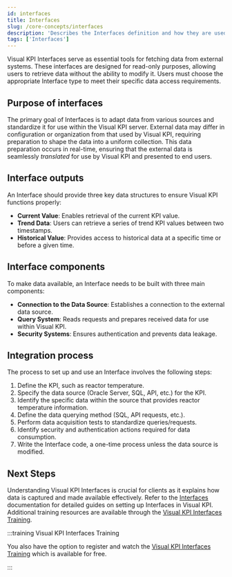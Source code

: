 ```yaml
---
id: interfaces
title: Interfaces
slug: /core-concepts/interfaces
description: 'Describes the Interfaces definition and how they are used to integrate different data sources to Visual KPI.'
tags: ['Interfaces']
---
```


Visual KPI Interfaces serve as essential tools for fetching data from external systems. These interfaces are designed for read-only purposes, allowing users to retrieve data without the ability to modify it. Users must choose the appropriate Interface type to meet their specific data access requirements.

## Purpose of interfaces

The primary goal of Interfaces is to adapt data from various sources and standardize it for use within the Visual KPI server. External data may differ in configuration or organization from that used by Visual KPI, requiring preparation to shape the data into a uniform collection. This data preparation occurs in real-time, ensuring that the external data is seamlessly *translated* for use by Visual KPI and presented to end users.

## Interface outputs

An Interface should provide three key data structures to ensure Visual KPI functions properly:

- **Current Value**: Enables retrieval of the current KPI value.
- **Trend Data**: Users can retrieve a series of trend KPI values between two timestamps.
- **Historical Value**: Provides access to historical data at a specific time or before a given time.

## Interface components

To make data available, an Interface needs to be built with three main components:

- **Connection to the Data Source**: Establishes a connection to the external data source.
- **Query System**: Reads requests and prepares received data for use within Visual KPI.
- **Security Systems**: Ensures authentication and prevents data leakage.

## Integration process
The process to set up and use an Interface involves the following steps:

1. Define the KPI, such as reactor temperature.
2. Specify the data source (Oracle Server, SQL, API, etc.) for the KPI.
3. Identify the specific data within the source that provides reactor temperature information.
4. Define the data querying method (SQL, API requests, etc.).
5. Perform data acquisition tests to standardize queries/requests.
6. Identify security and authentication actions required for data consumption.
7. Write the Interface code, a one-time process unless the data source is modified.

## Next Steps

Understanding Visual KPI Interfaces is crucial for clients as it explains how data is captured and made available effectively. Refer to the [Interfaces](../setup-and-administration/interfaces) documentation for detailed guides on setting up Interfaces in Visual KPI. Additional training resources are available through the [Visual KPI Interfaces Training](https://www.transpara.com/course/visual-kpi-interfaces/).

:::training Visual KPI Interfaces Training

You also have the option to register and watch the [Visual KPI Interfaces Training](https://www.transpara.com/course/visual-kpi-interfaces/) which is available for free.

:::